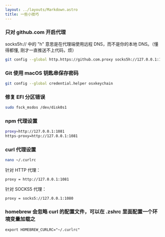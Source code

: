 ```yaml
---
layout: ../layouts/Markdown.astro
title: 一些小技巧
---
```


### 只对 github.com 开启代理

socks5h:// 中的 "h" 意思是在代理端使用远程 DNS，而不是你的本地 DNS。（懂得都懂, 刚才一直推送不上代码，烦）

```bash
git config --global http.https://github.com.proxy socks5h://127.0.0.1:1080
```

### Git 使用 macOS 钥匙串保存密码

```bash
git config --global credential.helper osxkeychain
```

### 修复 EFI 分区错误

```bash
sudo fsck_msdos /dev/disk0s1
```

### npm 代理设置

```bash
proxy=http://127.0.0.1:1081
https-proxy=http://127.0.0.1:1081
```

### curl 代理设置
```bash
nano ~/.curlrc
```
针对 HTTP 代理：
```
proxy = http://127.0.0.1:1081
```
针对 SOCKS5 代理：
```
proxy = socks5://127.0.0.1:1080
```

### homebrew 会忽略 curl 的配置文件，可以在 .zshrc 里面配置一个环境变量加载之
```
export HOMEBREW_CURLRC="~/.curlrc"
```